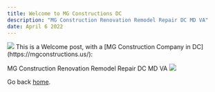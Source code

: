 ```yaml
---
title: Welcome to MG Constructions DC
description: "MG Construction Renovation Remodel Repair DC MD VA"
date: April 6 2022
---
```


<img src="https://github.com/msaak/MG-Constructions-blog/raw/main/img/MG-Constructions-Banner-wide.jpg" />
This is a Welcome post, with a [MG Construction Company in DC](https://mgconstructions.us/):

MG Construction Renovation Remodel Repair DC MD VA
<img src="/img/MG-Constructions-Banner-wide.jpg" />

Go back [home](/).
